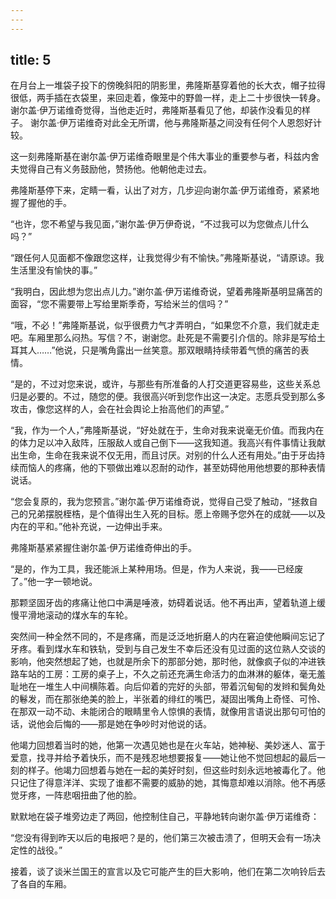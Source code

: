 ```yaml
---
---
---
```

title: 5
---




在月台上一堆袋子投下的傍晚斜阳的阴影里，弗隆斯基穿着他的长大衣，帽子拉得很低，两手插在衣袋里，来回走着，像笼中的野兽一样，走上二十步很快一转身。谢尔盖·伊万诺维奇觉得，当他走近时，弗隆斯基看见了他，却装作没看见的样子。 谢尔盖·伊万诺维奇对此全无所谓，他与弗隆斯基之间没有任何个人恩怨好计较。

这一刻弗隆斯基在谢尔盖·伊万诺维奇眼里是个伟大事业的重要参与者，科兹内舍夫觉得自己有义务鼓励他，赞扬他。他朝他走过去。

弗隆斯基停下来，定睛一看，认出了对方，几步迎向谢尔盖·伊万诺维奇，紧紧地握了握他的手。

“也许，您不希望与我见面，”谢尔盖·伊万伊奇说，“不过我可以为您做点儿什么吗？”

“跟任何人见面都不像跟您这样，让我觉得少有不愉快。”弗隆斯基说，“请原谅。我生活里没有愉快的事。”

“我明白，因此想为您出点儿力。”谢尔盖·伊万诺维奇说，望着弗隆斯基明显痛苦的面容，“您不需要带上写给里斯季奇，写给米兰的信吗？”

“哦，不必！”弗隆斯基说，似乎很费力气才弄明白，“如果您不介意，我们就走走吧。车厢里那么闷热。写信？不，谢谢您。赴死是不需要引介信的。除非是写给土耳其人……”他说，只是嘴角露出一丝笑意。那双眼睛持续带着气愤的痛苦的表情。

“是的，不过对您来说，或许，与那些有所准备的人打交道更容易些，这些关系总归是必要的。不过，随您的便。我很高兴听到您作出这一决定。志愿兵受到那么多攻击，像您这样的人，会在社会舆论上抬高他们的声望。”

“我，作为一个人，”弗隆斯基说，“好处就在于，生命对我来说毫无价值。而我内在的体力足以冲入敌阵，压服敌人或自己倒下——这我知道。我高兴有件事情让我献出生命，生命在我来说不仅无用，而且讨厌。对别的什么人还有用处。”由于牙齿持续而恼人的疼痛，他的下颚做出难以忍耐的动作，甚至妨碍他用他想要的那种表情说话。

“您会复原的，我为您预言。”谢尔盖·伊万诺维奇说，觉得自己受了触动，“拯救自己的兄弟摆脱桎梏，是个值得出生入死的目标。愿上帝赐予您外在的成就——以及内在的平和。”他补充说，一边伸出手来。

弗隆斯基紧紧握住谢尔盖·伊万诺维奇伸出的手。

“是的，作为工具，我还能派上某种用场。但是，作为人来说，我——已经废了。”他一字一顿地说。

那颗坚固牙齿的疼痛让他口中满是唾液，妨碍着说话。他不再出声，望着轨道上缓慢平滑地滚动的煤水车的车轮。

突然间一种全然不同的，不是疼痛，而是泛泛地折磨人的内在窘迫使他瞬间忘记了牙疼。看到煤水车和铁轨，受到与自己发生不幸后还没有见过面的这位熟人交谈的影响，他突然想起了她，也就是所余下的那部分她，那时他，就像疯子似的冲进铁路车站的工房：工房的桌子上，不久之前还充满生命活力的血淋淋的躯体，毫无羞耻地在一堆生人中间横陈着。向后仰着的完好的头部，带着沉甸甸的发辫和鬓角处的鬈发，而在那张绝美的脸上，半张着的绯红的嘴巴，凝固出嘴角上奇怪、可怜、在那双一动不动、未能闭合的眼睛里令人惊惧的表情，就像用言语说出那句可怕的话，说他会后悔的——那是她在争吵时对他说的话。

他竭力回想着当时的她，他第一次遇见她也是在火车站，她神秘、美妙迷人、富于爱意，找寻并给予着快乐，而不是残忍地想要报复——她让他不觉回想起的最后一刻的样子。他竭力回想着与她在一起的美好时刻，但这些时刻永远地被毒化了。他只记住了得意洋洋、实现了谁都不需要的威胁的她，其悔意却难以消除。他不再感觉牙疼，一阵悲咽扭曲了他的脸。

默默地在袋子堆旁边走了两回，他控制住自己，平静地转向谢尔盖·伊万诺维奇：

“您没有得到昨天以后的电报吧？是的，他们第三次被击溃了，但明天会有一场决定性的战役。”

接着，谈了谈米兰国王的宣言以及它可能产生的巨大影响，他们在第二次响铃后去了各自的车厢。